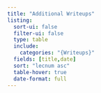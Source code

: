 ```yaml
---
title: "Additional Writeups"
listing:
  sort-ui: false
  filter-ui: false
  type: table
  include:
    categories: "{Writeups}"
  fields: [title,date]
  sort: "lecnum asc"
  table-hover: true
  date-format: full
---
```


